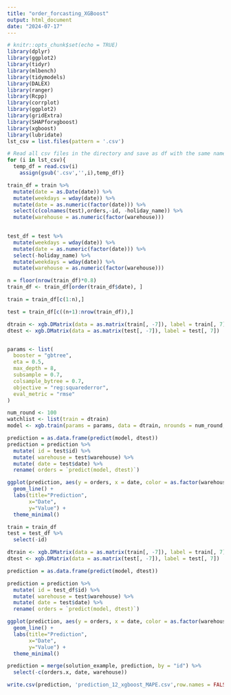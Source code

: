 ```yaml
---
title: "order_forcasting_XGBoost"
output: html_document
date: "2024-07-17"
---
```


```r
# knitr::opts_chunk$set(echo = TRUE)
library(dplyr)
library(ggplot2)
library(tidyr)
library(mlbench)
library(tidymodels)
library(DALEX)
library(ranger)
library(Rcpp)
library(corrplot)
library(ggplot2)
library(gridExtra)
library(SHAPforxgboost)
library(xgboost)
library(lubridate)
lst_csv = list.files(pattern = '.csv')

# Read all csv files in the directory and save as df with the same name of the file
for (i in lst_csv){
  temp_df = read.csv(i)  
	assign(gsub('.csv','',i),temp_df)}

train_df = train %>% 
  mutate(date = as.Date(date)) %>% 
  mutate(weekdays = wday(date)) %>% 
  mutate(date = as.numeric(factor(date))) %>% 
  select(c(colnames(test),orders,-id, -holiday_name)) %>% 
  mutate(warehouse = as.numeric(factor(warehouse))) 
  

test_df = test %>% 
  mutate(weekdays = wday(date)) %>% 
  mutate(date = as.numeric(factor(date))) %>% 
  select(-holiday_name) %>% 
  mutate(weekdays = wday(date)) %>% 
  mutate(warehouse = as.numeric(factor(warehouse)))
```


```r
n = floor(nrow(train_df)*0.8)
train_df <- train_df[order(train_df$date), ]

train = train_df[c(1:n),] 

test = train_df[c((n+1):nrow(train_df)),] 

dtrain <- xgb.DMatrix(data = as.matrix(train[, -7]), label = train[, 7])
dtest <- xgb.DMatrix(data = as.matrix(test[, -7]), label = test[, 7])


params <- list(
  booster = "gbtree",
  eta = 0.5,
  max_depth = 8,
  subsample = 0.7,
  colsample_bytree = 0.7,
  objective = "reg:squarederror",
  eval_metric = "rmse"
)

num_round <- 100
watchlist <- list(train = dtrain)
model <- xgb.train(params = params, data = dtrain, nrounds = num_round, watchlist = watchlist, early_stopping_rounds = 50)
```

```r
prediction = as.data.frame(predict(model, dtest))
prediction = prediction %>% 
  mutate( id = test$id) %>% 
  mutate( warehouse = test$warehouse) %>% 
  mutate( date = test$date) %>% 
  rename( orders = `predict(model, dtest)`)
```


```r
ggplot(prediction, aes(y = orders, x = date, color = as.factor(warehouse)))  +
  geom_line() +
  labs(title="Prediction",
       x="Date",
       y="Value") +
  theme_minimal()
```


```r
train = train_df
test = test_df %>% 
  select(-id)

dtrain <- xgb.DMatrix(data = as.matrix(train[, -7]), label = train[, 7])
dtest <- xgb.DMatrix(data = as.matrix(test[, -7]), label = test[, 7])

prediction = as.data.frame(predict(model, dtest))
```

```r
prediction = prediction %>% 
  mutate( id = test_df$id) %>% 
  mutate( warehouse = test$warehouse) %>% 
  mutate( date = test$date) %>% 
  rename( orders = `predict(model, dtest)`)
```


```r
ggplot(prediction, aes(y = orders, x = date, color = as.factor(warehouse)))  +
  geom_line() +
  labs(title="Prediction",
       x="Date",
       y="Value") +
  theme_minimal()
```

```r
prediction = merge(solution_example, prediction, by = "id") %>% 
  select(-c(orders.x, date, warehouse))
```


```r
write.csv(prediction, 'prediction_12_xgboost_MAPE.csv',row.names = FALSE)
```



